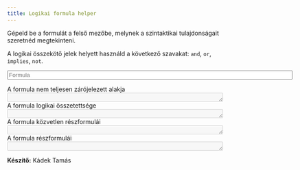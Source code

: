 ```yaml
---
title: Logikai formula helper
---
```


<form>
Gépeld be a formulát a felső mezőbe, melynek a szintaktikai tulajdonságait
szeretnéd megtekinteni.

A logikai összekötő jelek helyett használd a következő szavakat: `and`, `or`,
`implies`, `not`.

<input class="form-control" onkeyup="getProperties(this.value)" name="input" size="80" placeholder="Formula"/> 

<div class="form-group">
<label for="output1">A formula nem teljesen zárójelezett alakja</label>
<textarea disabled class="form-control" cols="60" rows="1" name="output1" id="output1"></textarea disabled>
</div>

<div class="form-group">
<label for="output2">A formula logikai összetettsége</label>
<textarea disabled class="form-control" cols="60" rows="1" name="output2" id="output2"></textarea disabled>
</div>

<div class="form-group">
<label for="output3">A formula közvetlen részformulái</label>
<textarea disabled class="form-control" cols="60" rows="1" name="output3" id="output3"></textarea disabled> 
</div>

<div class="form-group">
<label for="output4">A formula részformulái</label>
<textarea disabled class="form-control" cols="60" rows="1" name="output4" id="output4"></textarea disabled> 
</div>
</form>

<script type="text/javascript" src="logika.js"></script>

**Készítő:** Kádek Tamás
